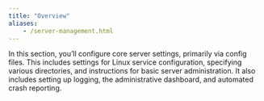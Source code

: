 ```yaml
---
title: "Overview"
aliases:
	- /server-management.html
---
```


In this section, you’ll configure core server settings, primarily via config files.  This includes settings for Linux service configuration, specifying various directories, and instructions for basic server administration.  It also includes setting up logging, the administrative dashboard, and automated crash reporting.